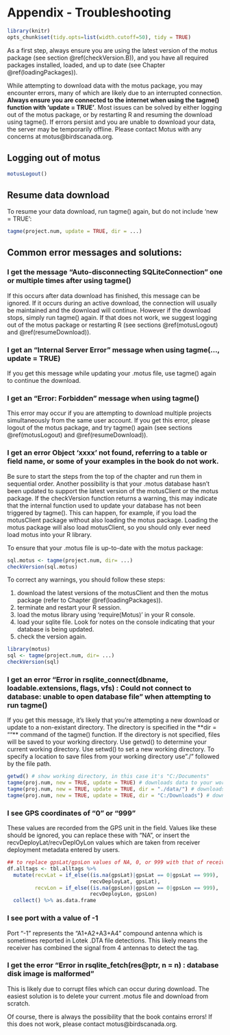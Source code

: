 # Appendix - Troubleshooting {#appendixB}

```r

library(knitr)
opts_chunk$set(tidy.opts=list(width.cutoff=50), tidy = TRUE)

```

As a first step, always ensure you are using the latest version of the motus package (see section \@ref(checkVersion.B)), and you have all required packages installed, loaded, and up to date (see Chapter \@ref(loadingPackages)).  

While attempting to download data with the motus package, you may encounter errors, many of which are likely due to an interrupted connection. **Always ensure you are connected to the internet when using the tagme() function with 'update = TRUE'**.  Most issues can be solved by either logging out of the motus package, or by restarting R and resuming the download using tagme(). If errors persist and you are unable to download your data, the server may be temporarily offline. Please contact Motus with any concerns at motus@birdscanada.org.

## Logging out of motus {#motusLogout}
```r
motusLogout()
```

## Resume data download {#resumeDownload}

To resume your data download, run tagme() again, but do not include 'new = TRUE':

```r
tagme(project.num, update = TRUE, dir = ...)
```

## Common error messages and solutions:

### I get the message "Auto-disconnecting SQLiteConnection" one or multiple times after using tagme()

If this occurs after data download has finished, this message can be ignored. If it occurs during an active download, the connection will usually be maintained and the download will continue. However if the download stops, simply run tagme() again. If that does not work, we suggest logging out of the motus package or restarting R (see sections \@ref(motusLogout) and \@ref(resumeDownload)).

### I get an "Internal Server Error" message when using tagme(..., update = TRUE)

If you get this message while updating your .motus file, use tagme() again to continue the download.

### I get an "Error: Forbidden" message when using tagme()

This error may occur if you are attempting to download multiple projects simultaneously from the same user account. If you get this error, please logout of the motus package, and try tagme() again (see sections \@ref(motusLogout) and \@ref(resumeDownload)).

### I get an error Object 'xxxx' not found, referring to a table or field name, or some of your examples in the book do not work.  

Be sure to start the steps from the top of the chapter and run them in sequential order. Another possibility is that your .motus database hasn't been updated to support the latest version of the motusClient or the motus package. If the checkVersion function returns a warning, this may indicate that the internal function used to update your database has not been triggered by tagme(). This can happen, for example, if you load the motusClient package without also loading the motus package. Loading the motus package will also load motusClient, so you should only ever need load motus into your R library. 

To ensure that your .motus file is up-to-date with the motus package:

```r
sql.motus <- tagme(project.num, dir= ...)
checkVersion(sql.motus)
```

To correct any warnings, you should follow these steps:

1. download the latest versions of the motusClient and then the motus package (refer to Chapter \@ref(loadingPackages)).
2. terminate and restart your R session.
3. load the motus library using 'require(Motus)' in your R console.
4. load your sqlite file. Look for notes on the console indicating that your database is being updated.
5. check the version again.

```r
library(motus)
sql <- tagme(project.num, dir= ...)
checkVersion(sql)
```

### I get an error "Error in rsqlite_connect(dbname, loadable.extensions, flags, vfs) : Could not connect to database: unable to open database file" when attempting to run tagme()
If you get this message, it's likely that you're attempting a new download or update to a non-existant directory.  The directory is specified in the **dir = ""** command of the tagme() function. If the directory is not specified, files will be saved to your working directory. Use getwd() to determine your current working directory. Use setwd() to set a new working directory. To specify a location to save files from your working directory use "./" followed by the file path.
```r
getwd() # show working directory, in this case it's "C:/Documents"
tagme(proj.num, new = TRUE, update = TRUE) # downloads data to your working directory
tagme(proj.num, new = TRUE, update = TRUE, dir = "./data/") # downloads data to the data folder within your working directory ie. the file path C:/Documents/data
tagme(proj.num, new = TRUE, update = TRUE, dir = "C:/Downloads") # downloads data to the file path C:/Downloads
```

### I see GPS coordinates of "0" or "999"
These values are recorded from the GPS unit in the field.  Values like these should be ignored, you can replace these with "NA", or insert the recvDeployLat/recvDeplOyLon values which are taken from receiver deployment metadata entered by users.
```r
## to replace gpsLat/gpsLon values of NA, 0, or 999 with that of receiver deployment metadata in the alltags table, and read into a data.frame
df.alltags <- tbl.alltags %>% 
  mutate(recvLat = if_else((is.na(gpsLat)|gpsLat == 0|gpsLat == 999), 
                           recvDeployLat, gpsLat), 
         recvLon = if_else((is.na(gpsLon)|gpsLon == 0|gpsLon == 999), 
                           recvDeployLon, gpsLon)
  collect() %>% as.data.frame
```

### I see port with a value of -1
Port "-1" represents the "A1+A2+A3+A4" compound antenna which is sometimes reported in Lotek .DTA file detections. This likely means the receiver has combined the signal from 4 antennas to detect the tag.

### I get the error "Error in rsqlite_fetch(res@ptr, n = n) : database disk image is malformed"
This is likely due to corrupt files which can occur during download. The easiest solution is to delete your current .motus file and download from scratch.


Of course, there is always the possibility that the book contains errors! If this does not work, please contact motus@birdscanada.org.